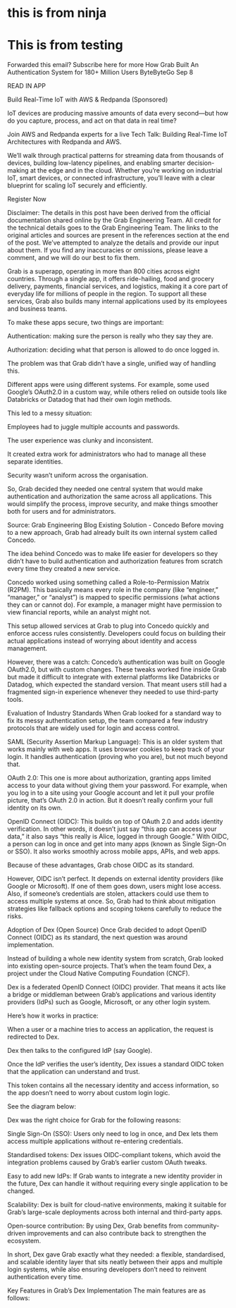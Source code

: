 # this is from ninja
# This is from testing 


Forwarded this email? Subscribe here for more
How Grab Built An Authentication System for 180+ Million Users
ByteByteGo
Sep 8

 




READ IN APP
 
Build Real-Time IoT with AWS & Redpanda (Sponsored)

IoT devices are producing massive amounts of data every second—but how do you capture, process, and act on that data in real time?

Join AWS and Redpanda experts for a live Tech Talk: Building Real-Time IoT Architectures with Redpanda and AWS.

We’ll walk through practical patterns for streaming data from thousands of devices, building low-latency pipelines, and enabling smarter decision-making at the edge and in the cloud.
Whether you’re working on industrial IoT, smart devices, or connected infrastructure, you’ll leave with a clear blueprint for scaling IoT securely and efficiently.

Register Now

Disclaimer: The details in this post have been derived from the official documentation shared online by the Grab Engineering Team. All credit for the technical details goes to the Grab Engineering Team.  The links to the original articles and sources are present in the references section at the end of the post. We’ve attempted to analyze the details and provide our input about them. If you find any inaccuracies or omissions, please leave a comment, and we will do our best to fix them.

Grab is a superapp, operating in more than 800 cities across eight countries. Through a single app, it offers ride-hailing, food and grocery delivery, payments, financial services, and logistics, making it a core part of everyday life for millions of people in the region. To support all these services, Grab also builds many internal applications used by its employees and business teams.

To make these apps secure, two things are important:

Authentication: making sure the person is really who they say they are.

Authorization: deciding what that person is allowed to do once logged in.

The problem was that Grab didn’t have a single, unified way of handling this. 

Different apps were using different systems. For example, some used Google’s OAuth2.0 in a custom way, while others relied on outside tools like Databricks or Datadog that had their own login methods.

This led to a messy situation:

Employees had to juggle multiple accounts and passwords.

The user experience was clunky and inconsistent.

It created extra work for administrators who had to manage all these separate identities.

Security wasn’t uniform across the organisation.

So, Grab decided they needed one central system that would make authentication and authorization the same across all applications. This would simplify the process, improve security, and make things smoother both for users and for administrators.


Source: Grab Engineering Blog
Existing Solution - Concedo
Before moving to a new approach, Grab had already built its own internal system called Concedo. 

The idea behind Concedo was to make life easier for developers so they didn’t have to build authentication and authorization features from scratch every time they created a new service.

Concedo worked using something called a Role-to-Permission Matrix (R2PM). This basically means every role in the company (like “engineer,” “manager,” or “analyst”) is mapped to specific permissions (what actions they can or cannot do). For example, a manager might have permission to view financial reports, while an analyst might not.

This setup allowed services at Grab to plug into Concedo quickly and enforce access rules consistently. Developers could focus on building their actual applications instead of worrying about identity and access management.

However, there was a catch: Concedo’s authentication was built on Google OAuth2.0, but with custom changes. These tweaks worked fine inside Grab but made it difficult to integrate with external platforms like Databricks or Datadog, which expected the standard version. That meant users still had a fragmented sign-in experience whenever they needed to use third-party tools.

Evaluation of Industry Standards
When Grab looked for a standard way to fix its messy authentication setup, the team compared a few industry protocols that are widely used for login and access control.

SAML (Security Assertion Markup Language): This is an older system that works mainly with web apps. It uses browser cookies to keep track of your login. It handles authentication (proving who you are), but not much beyond that.

OAuth 2.0: This one is more about authorization, granting apps limited access to your data without giving them your password. For example, when you log in to a site using your Google account and let it pull your profile picture, that’s OAuth 2.0 in action. But it doesn’t really confirm your full identity on its own.

OpenID Connect (OIDC): This builds on top of OAuth 2.0 and adds identity verification. In other words, it doesn’t just say “this app can access your data,” it also says “this really is Alice, logged in through Google.” With OIDC, a person can log in once and get into many apps (known as Single Sign-On or SSO). It also works smoothly across mobile apps, APIs, and web apps.

Because of these advantages, Grab chose OIDC as its standard.

However, OIDC isn’t perfect. It depends on external identity providers (like Google or Microsoft). If one of them goes down, users might lose access. Also, if someone’s credentials are stolen, attackers could use them to access multiple systems at once. So, Grab had to think about mitigation strategies like fallback options and scoping tokens carefully to reduce the risks.

Adoption of Dex (Open Source)
Once Grab decided to adopt OpenID Connect (OIDC) as its standard, the next question was around implementation.

Instead of building a whole new identity system from scratch, Grab looked into existing open-source projects. That’s when the team found Dex, a project under the Cloud Native Computing Foundation (CNCF).

Dex is a federated OpenID Connect (OIDC) provider. That means it acts like a bridge or middleman between Grab’s applications and various identity providers (IdPs) such as Google, Microsoft, or any other login system.


Here’s how it works in practice:

When a user or a machine tries to access an application, the request is redirected to Dex.

Dex then talks to the configured IdP (say Google).

Once the IdP verifies the user’s identity, Dex issues a standard OIDC token that the application can understand and trust.

This token contains all the necessary identity and access information, so the app doesn’t need to worry about custom login logic.

See the diagram below:


Dex was the right choice for Grab for the following reasons:

Single Sign-On (SSO): Users only need to log in once, and Dex lets them access multiple applications without re-entering credentials.

Standardised tokens: Dex issues OIDC-compliant tokens, which avoid the integration problems caused by Grab’s earlier custom OAuth tweaks.

Easy to add new IdPs: If Grab wants to integrate a new identity provider in the future, Dex can handle it without requiring every single application to be changed.

Scalability: Dex is built for cloud-native environments, making it suitable for Grab’s large-scale deployments across both internal and third-party apps.

Open-source contribution: By using Dex, Grab benefits from community-driven improvements and can also contribute back to strengthen the ecosystem.

In short, Dex gave Grab exactly what they needed: a flexible, standardised, and scalable identity layer that sits neatly between their apps and multiple login systems, while also ensuring developers don’t need to reinvent authentication every time.

Key Features in Grab’s Dex Implementation
The main features are as follows:

